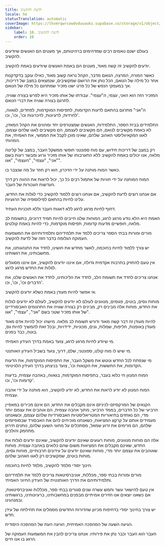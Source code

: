 ```yaml
---
title: לדעת להקשיב
locale: he
statusTranslation: automatic
coverImage: https://lhvmrqwrcowdvduuaukz.supabase.co/storage/v1/object/public/strapi-uploads/small_cover-educacion-fundamental.webp-2d51a7828a2b1309555be27f7e2a61a0.webp
sidebar:
    label: 10. לדעת להקשיב
    order: 10
---
```

בעולם ישנם נואמים רבים שמדהימים ברהיטותם, אך מעטים הם האנשים שיודעים להקשיב.

יודעים להקשיב זה קשה מאוד, מעטים הם באמת האנשים שיודעים באמת להקשיב.

כאשר המורה, המרצה, הנואם מדבר, הקהל נראה קשוב מאוד, כאילו עוקב בדקדקנות אחר כל מילה של הנואם, הכל נותן את הרושם שמקשיבים, שנמצאים במצב של דריכות, אך במעמקי הנפש של כל פרט ישנו מזכיר שמתרגם כל מילה של הנואם.

המזכיר הזה הוא האני, עצמי, ה"עצמי". עבודתו של אותו מזכיר היא לפרש בצורה שגויה, לתרגם בצורה שגויה את דברי הנואם.

ה"אני" מתרגם בהתאם לדעות הקדומות, לתפיסות המוקדמות, לפחדים, לגאווה, לחרדות, לרעיונות, לזיכרונות וכו', וכו', וכו'.

התלמידים בבית הספר, התלמידות, האנשים שמצטרפים יחד ומהווים את הקהל המאזין, לא באמת מקשיבים לנואם, הם מקשיבים לעצמם, הם מקשיבים לאגו שלהם עצמם, לאגו המקאיווליסטי האהוב שלהם, שאינו מוכן לקבל את הממשי, את האמיתי, את המהותי.

רק במצב של דריכות חידוש, עם מוח ספונטני חופשי ממשקל העבר, במצב של קליטה מלאה, אנו יכולים באמת להקשיב ללא התערבותו של אותו מזכיר גרוע ומבשר רעות בשם "אני", "עצמי", "העצמי", "אגו".

כאשר המוח מותנה על ידי הזיכרון, הוא רק חוזר על מה שנצבר בו.

המוח המותנה על ידי חוויות של אתמול רבים כל כך, יכול לראות את ההווה רק דרך העדשות העכורות של העבר.

אם אנחנו רוצים לדעת להקשיב, אם אנחנו רוצים ללמוד להקשיב כדי לגלות את החדש, עלינו לחיות בהתאם לפילוסופיה של הרגעיות.

דחוף לחיות מרגע לרגע ללא דאגות העבר וללא תוכניות העתיד.

האמת היא הלא נודע מרגע לרגע, המוחות שלנו חייבים להיות תמיד דרוכים, בתשומת לב מלאה, חופשיים מדעות קדומות, תפיסות מוקדמות, כדי להיות באמת קולטים.

מורים ומורות בבתי הספר צריכים ללמד את תלמידיהם ותלמידותיהם את המשמעות העמוקה הגלומה בדבר הזה של לדעת להקשיב.

יש צורך ללמוד לחיות בחוכמה, לאשר מחדש את חושינו, לחדד את התנהגותנו, את מחשבותינו, את רגשותינו.

אין טעם להחזיק בתרבות אקדמית גדולה, אם איננו יודעים להקשיב, אם איננו מסוגלים לגלות את החדש מרגע לרגע.

אנחנו צריכים לחדד את תשומת הלב, לחדד את הליכותינו, לחדד את האנשים שלנו, את הדברים וכו', וכו', וכו'.

אי אפשר להיות מעודן באמת כשלא יודעים להקשיב.

מוחות גסים, בוטים, פגומים, מנווונים לעולם לא יודעים להקשיב, לעולם לא יודעים לגלות את החדש, מוחות אלה מבינים רק, מבינים רק בצורה שגויה את התרגומים האבסורדיים של אותו מזכיר שטני בשם "אני", "עצמי", "אגו".

להיות מעודן זה דבר קשה מאוד ודורש תשומת לב מלאה. מישהו יכול להיות אדם מאוד מעודן באופנות, חליפות, שמלות, גנים, מכוניות, ידידויות, ובכל זאת להמשיך להיות גס, בוטה, כבד בפנים.

מי שיודע לחיות מרגע לרגע, צועד באמת בדרך העידון האמיתי.

מי שיש לו מוח קולט, ספונטני, שלם, דרוך, צועד בשביל העידון האותנטי.

מי שנפתח לכל החדש ונוטש את משקל העבר, את התפיסות המוקדמות, את הדעות הקדומות, את החששות, את הקנאות וכו', צועד בניצחון בדרך העידון הלגיטימי.

המוח המנוון חי כלוא בעבר, בתפיסות המוקדמות, בגאווה, באהבה עצמית, בדעות קדומות וכו', וכו'.

המוח המנוון לא יודע לראות את החדש, לא יודע להקשיב, הוא מותנה על ידי אהבה עצמית.

הקנאים של המרקסיזם-לניניזם אינם מקבלים את החדש; הם אינם מכירים במאפיין הרביעי של כל הדברים, בממד הרביעי, מתוך אהבה עצמית, הם אוהבים את עצמם יותר מדי, הם נאחזים בתיאוריות המטריאליסטיות האבסורדיות שלהם עצמם, וכשאנחנו מעמידים אותם על קרקע המציאות, כשאנחנו מוכיחים להם את האבסורד שבסופיזמים שלהם, הם מרימים את זרוע שמאל, מסתכלים על מחוגי השעון שלהם, נותנים תירוץ מתחמק והולכים.

אלה הם מוחות מנווונים, מוחות רעועים שאינם יודעים להקשיב, שאינם יודעים לגלות את החדש, שאינם מקבלים את המציאות משום שהם כלואים באהבה עצמית. מוחות שאוהבים את עצמם יותר מדי, מוחות שאינם יודעים על עידונים תרבותיים, מוחות גסים, מוחות בוטים, שמקשיבים רק לאגו האהוב שלהם.

חינוך יסודי מלמד להקשיב, מלמד לחיות בחוכמה.

מורים ומורות בבתי ספר, מכללות, אוניברסיטאות צריכים ללמד את תלמידיהם ותלמידותיהם את הדרך האותנטית של העידון החיוני האמיתי.

אין טעם להישאר עשר וחמש עשרה שנים סגורים בבתי ספר, מכללות ואוניברסיטאות, אם כשאנו יוצאים אנו חזירים אמיתיים מבפנים במחשבותינו, ברעיונותינו, ברגשותינו ובמנהגינו.

יש צורך בחינוך יסודי בדחיפות מכיוון שהדורות החדשים מסמלים את תחילתה של עידן חדש.

הגיעה השעה של המהפכה האמיתית, הגיעה העת של המהפכה היסודית.

העבר הוא העבר וכבר נתן את פירותיו. אנחנו צריכים להבין את המשמעות העמוקה של הרגע בו אנו חיים.

